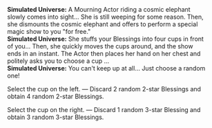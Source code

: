 {{Dialogue Start}}
:'''Simulated Universe:''' A Mourning Actor riding a cosmic elephant slowly comes into sight... She is still weeping for some reason. Then, she dismounts the cosmic elephant and offers to perform a special magic show to you "for free."
:'''Simulated Universe:''' She stuffs your Blessings into four cups in front of you... Then, she quickly moves the cups around, and the show ends in an instant. The Actor then places her hand on her chest and politely asks you to choose a cup ...
:'''Simulated Universe:''' You can't keep up at all... Just choose a random one!
:{{DIcon|Star}} Select the cup on the left. &mdash; Discard 2 random 2-star Blessings and obtain 4 random 2-star Blessings.
:{{DIcon|Star}} Select the cup on the right. &mdash; Discard 1 random 3-star Blessing and obtain 3 random 3-star Blessings.
:{{SU Special Dialogue|Day|You can also smash the cup!|Discard 2 random 2-star Blessings and gain 3 random 3-star Blessing(s).}}
{{Dialogue End}}